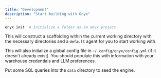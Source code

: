 ```yaml
---
title: "Development"
description: "Start building with Onyx"
---
```


<Steps>
<Step title="Initialize a new repository">

```bash
onyx init  # Initialize a folder as an onyx project
```

This will construct a scaffolding within the current working directory with the necessary directories and a `default` agent for you to start working with.

This will also initialize a global config file in `~/.config/onyx/config.yml` (if it doesn't already exist). You should populate this with information with your warehouse credentials and LLM preferences.

</Step>
<Step title="Seed SQL queries">

Put some SQL queries into the `data` directory to seed the engine.

</Step>
</Steps>
